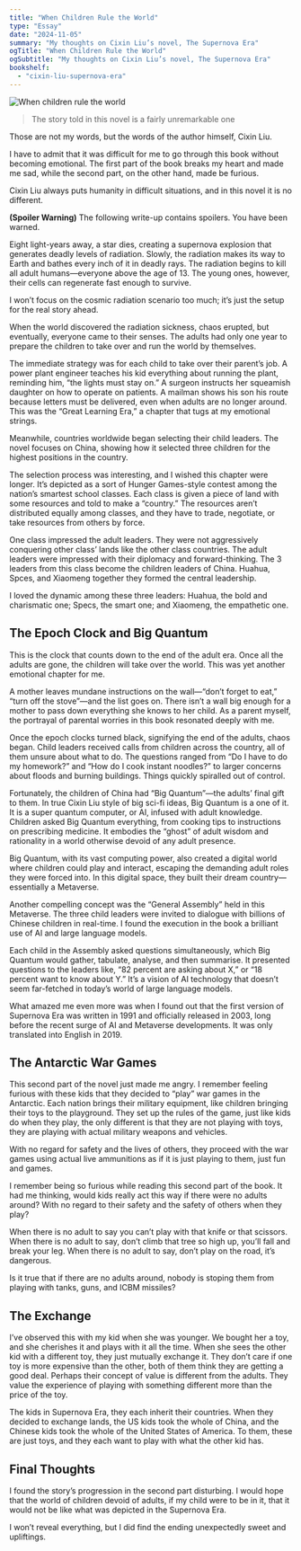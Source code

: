 ```yaml
---
title: "When Children Rule the World"
type: "Essay"
date: "2024-11-05"
summary: "My thoughts on Cixin Liu’s novel, The Supernova Era"
ogTitle: "When Children Rule the World"
ogSubtitle: "My thoughts on Cixin Liu’s novel, The Supernova Era"
bookshelf:
  - "cixin-liu-supernova-era"
---
```



![When children rule the world](/imgs/essays/when-children-rule-the-world.webp)

> The story told in this novel is a fairly unremarkable one

Those are not my words, but the words of the author himself, Cixin Liu.

I have to admit that it was difficult for me to go through this book without becoming emotional. The first part of the book breaks my heart and made me sad, while the second part, on the other hand, made be furious.

Cixin Liu always puts humanity in difficult situations, and in this novel it is no different. 

**(Spoiler Warning)** The following write-up contains spoilers. You have been warned.

Eight light-years away, a star dies, creating a supernova explosion that generates deadly levels of radiation. Slowly, the radiation makes its way to Earth and bathes every inch of it in deadly rays. The radiation begins to kill all adult humans—everyone above the age of 13. The young ones, however, their cells can regenerate fast enough to survive.

I won’t focus on the cosmic radiation scenario too much; it’s just the setup for the real story ahead.

When the world discovered the radiation sickness, chaos erupted, but eventually, everyone came to their senses. The adults had only one year to prepare the children to take over and run the world by themselves.

The immediate strategy was for each child to take over their parent’s job. A power plant engineer teaches his kid everything about running the plant, reminding him, “the lights must stay on.” A surgeon instructs her squeamish daughter on how to operate on patients. A mailman shows his son his route because letters must be delivered, even when adults are no longer around. This was the “Great Learning Era,” a chapter that tugs at my emotional strings.

Meanwhile, countries worldwide began selecting their child leaders. The novel focuses on China, showing how it selected three children for the highest positions in the country.

The selection process was interesting, and I wished this chapter were longer. It’s depicted as a sort of Hunger Games-style contest among the nation’s smartest school classes. Each class is given a piece of land with some resources and told to make a “country.” The resources aren’t distributed equally among classes, and they have to trade, negotiate, or take resources from others by force.

One class impressed the adult leaders. They were not aggressively conquering other class’ lands like the other class countries. The adult leaders were impressed with their diplomacy and forward-thinking. The 3 leaders from this class become the children leaders of China. Huahua, Spces, and Xiaomeng together they formed the central leadership.

I loved the dynamic among these three leaders: Huahua, the bold and charismatic one; Specs, the smart one; and Xiaomeng, the empathetic one.

## The Epoch Clock and Big Quantum

This is the clock that counts down to the end of the adult era. Once all the adults are gone, the children will take over the world. This was yet another emotional chapter for me. 

A mother leaves mundane instructions on the wall—“don’t forget to eat,” “turn off the stove”—and the list goes on. There isn’t a wall big enough for a mother to pass down everything she knows to her child. As a parent myself, the portrayal of parental worries in this book resonated deeply with me.

Once the epoch clocks turned black, signifying the end of the adults, chaos began. Child leaders received calls from children across the country, all of them unsure about what to do. The questions ranged from “Do I have to do my homework?” and “How do I cook instant noodles?” to larger concerns about floods and burning buildings. Things quickly spiralled out of control.

Fortunately, the children of China had “Big Quantum”—the adults’ final gift to them. In true Cixin Liu style of big sci-fi ideas, Big Quantum is a one of it. It is a super quantum computer, or AI, infused with adult knowledge. Children asked Big Quantum everything, from cooking tips to instructions on prescribing medicine. It embodies the “ghost” of adult wisdom and rationality in a world otherwise devoid of any adult presence.

Big Quantum, with its vast computing power, also created a digital world where children could play and interact, escaping the demanding adult roles they were forced into. In this digital space, they built their dream country—essentially a Metaverse.

Another compelling concept was the “General Assembly” held in this Metaverse. The three child leaders were invited to dialogue with billions of Chinese children in real-time. I found the execution in the book a brilliant use of AI and large language models.

Each child in the Assembly asked questions simultaneously, which Big Quantum would gather, tabulate, analyse, and then summarise. It presented questions to the leaders like, “82 percent are asking about X,” or “18 percent want to know about Y.” It’s a vision of AI technology that doesn’t seem far-fetched in today’s world of large language models.

What amazed me even more was when I found out that the first version of Supernova Era was written in 1991 and officially released in 2003, long before the recent surge of AI and Metaverse developments. It was only translated into English in 2019.

## The Antarctic War Games

This second part of the novel just made me angry. I remember feeling furious with these kids that they decided to “play” war games in the Antarctic. Each nation brings their military equipment, like children bringing their toys to the playground. They set up the rules of the game, just like kids do when they play, the only different is that they are not playing with toys, they are playing with actual military weapons and vehicles.

With no regard for safety and the lives of others, they proceed with the war games using actual live ammunitions as if it is just playing to them, just fun and games.

I remember being so furious while reading this second part of the book. It had me thinking, would kids really act this way if there were no adults around? With no regard to their safety and the safety of others when they play?

When there is no adult to say you can’t play with that knife or that scissors. When there is no adult to say, don’t climb that tree so high up, you’ll fall and break your leg. When there is no adult to say, don’t play on the road, it’s dangerous.

Is it true that if there are no adults around, nobody is stoping them from playing with tanks, guns, and ICBM missiles?

## The Exchange

I’ve observed this with my kid when she was younger. We bought her a toy, and she cherishes it and plays with it all the time. When she sees the other kid with a different toy, they just mutually exchange it. They don’t care if one toy is more expensive than the other, both of them think they are getting a good deal. Perhaps their concept of value is different from the adults. They value the experience of playing with something different more than the price of the toy.

The kids in Supernova Era, they each inherit their countries. When they decided to exchange lands, the US kids took the whole of China, and the Chinese kids took the whole of the United States of America. To them, these are just toys, and they each want to play with what the other kid has.

## Final Thoughts

I found the story’s progression in the second part disturbing. I would hope that the world of children devoid of adults, if my child were to be in it, that it would not be like what was depicted in the Supernova Era.

I won’t reveal everything, but I did find the ending unexpectedly sweet and upliftings.
